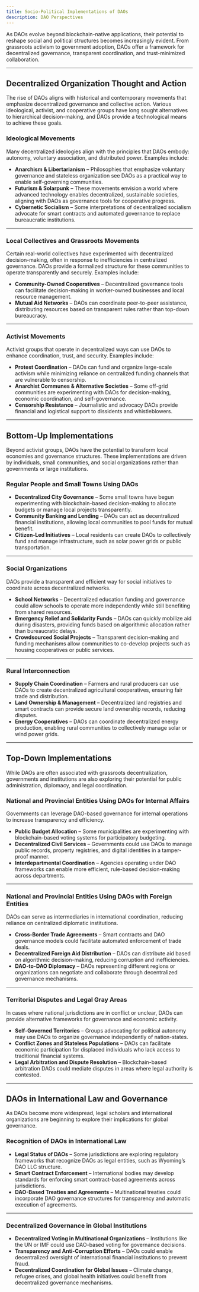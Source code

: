 ```yaml
---
title: Socio-Political Implementations of DAOs
description: DAO Perspectives
---
```


As DAOs evolve beyond blockchain-native applications, their potential to reshape social and political structures becomes increasingly evident. From grassroots activism to government adoption, DAOs offer a framework for decentralized governance, transparent coordination, and trust-minimized collaboration.

---

## Decentralized Organization Thought and Action  

The rise of DAOs aligns with historical and contemporary movements that emphasize decentralized governance and collective action. Various ideological, activist, and cooperative groups have long sought alternatives to hierarchical decision-making, and DAOs provide a technological means to achieve these goals.  

### Ideological Movements  
Many decentralized ideologies align with the principles that DAOs embody: autonomy, voluntary association, and distributed power. Examples include:  
- **Anarchism & Libertarianism** – Philosophies that emphasize voluntary governance and stateless organization see DAOs as a practical way to enable self-governing communities.  
- **Futurism & Solarpunk** – These movements envision a world where advanced technology enables decentralized, sustainable societies, aligning with DAOs as governance tools for cooperative progress.  
- **Cybernetic Socialism** – Some interpretations of decentralized socialism advocate for smart contracts and automated governance to replace bureaucratic institutions.  

---

### Local Collectives and Grassroots Movements  
Certain real-world collectives have experimented with decentralized decision-making, often in response to inefficiencies in centralized governance. DAOs provide a formalized structure for these communities to operate transparently and securely. Examples include:  
- **Community-Owned Cooperatives** – Decentralized governance tools can facilitate decision-making in worker-owned businesses and local resource management.  
- **Mutual Aid Networks** – DAOs can coordinate peer-to-peer assistance, distributing resources based on transparent rules rather than top-down bureaucracy.  

---

### Activist Movements  
Activist groups that operate in decentralized ways can use DAOs to enhance coordination, trust, and security. Examples include:  
- **Protest Coordination** – DAOs can fund and organize large-scale activism while minimizing reliance on centralized funding channels that are vulnerable to censorship.  
- **Anarchist Communes & Alternative Societies** – Some off-grid communities are experimenting with DAOs for decision-making, economic coordination, and self-governance.  
- **Censorship Resistance** – Journalistic and advocacy DAOs provide financial and logistical support to dissidents and whistleblowers.  

---

## Bottom-Up Implementations  

Beyond activist groups, DAOs have the potential to transform local economies and governance structures. These implementations are driven by individuals, small communities, and social organizations rather than governments or large institutions.  

### Regular People and Small Towns Using DAOs  
- **Decentralized City Governance** – Some small towns have begun experimenting with blockchain-based decision-making to allocate budgets or manage local projects transparently.  
- **Community Banking and Lending** – DAOs can act as decentralized financial institutions, allowing local communities to pool funds for mutual benefit.  
- **Citizen-Led Initiatives** – Local residents can create DAOs to collectively fund and manage infrastructure, such as solar power grids or public transportation.  

---

### Social Organizations  
DAOs provide a transparent and efficient way for social initiatives to coordinate across decentralized networks.  
- **School Networks** – Decentralized education funding and governance could allow schools to operate more independently while still benefiting from shared resources.  
- **Emergency Relief and Solidarity Funds** – DAOs can quickly mobilize aid during disasters, providing funds based on algorithmic allocation rather than bureaucratic delays.  
- **Crowdsourced Social Projects** – Transparent decision-making and funding mechanisms allow communities to co-develop projects such as housing cooperatives or public services.  

---

### Rural Interconnection  
- **Supply Chain Coordination** – Farmers and rural producers can use DAOs to create decentralized agricultural cooperatives, ensuring fair trade and distribution.  
- **Land Ownership & Management** – Decentralized land registries and smart contracts can provide secure land ownership records, reducing disputes.  
- **Energy Cooperatives** – DAOs can coordinate decentralized energy production, enabling rural communities to collectively manage solar or wind power grids.  

---

## Top-Down Implementations  

While DAOs are often associated with grassroots decentralization, governments and institutions are also exploring their potential for public administration, diplomacy, and legal coordination.  

### National and Provincial Entities Using DAOs for Internal Affairs  
Governments can leverage DAO-based governance for internal operations to increase transparency and efficiency.  
- **Public Budget Allocation** – Some municipalities are experimenting with blockchain-based voting systems for participatory budgeting.  
- **Decentralized Civil Services** – Governments could use DAOs to manage public records, property registries, and digital identities in a tamper-proof manner.  
- **Interdepartmental Coordination** – Agencies operating under DAO frameworks can enable more efficient, rule-based decision-making across departments.  

---

### National and Provincial Entities Using DAOs with Foreign Entities  
DAOs can serve as intermediaries in international coordination, reducing reliance on centralized diplomatic institutions.  
- **Cross-Border Trade Agreements** – Smart contracts and DAO governance models could facilitate automated enforcement of trade deals.  
- **Decentralized Foreign Aid Distribution** – DAOs can distribute aid based on algorithmic decision-making, reducing corruption and inefficiencies.  
- **DAO-to-DAO Diplomacy** – DAOs representing different regions or organizations can negotiate and collaborate through decentralized governance mechanisms.  

---

### Territorial Disputes and Legal Gray Areas  
In cases where national jurisdictions are in conflict or unclear, DAOs can provide alternative frameworks for governance and economic activity.  
- **Self-Governed Territories** – Groups advocating for political autonomy may use DAOs to organize governance independently of nation-states.  
- **Conflict Zones and Stateless Populations** – DAOs can facilitate economic participation for displaced individuals who lack access to traditional financial systems.  
- **Legal Arbitration and Dispute Resolution** – Blockchain-based arbitration DAOs could mediate disputes in areas where legal authority is contested.  

---

## DAOs in International Law and Governance  

As DAOs become more widespread, legal scholars and international organizations are beginning to explore their implications for global governance.  

### Recognition of DAOs in International Law  
- **Legal Status of DAOs** – Some jurisdictions are exploring regulatory frameworks that recognize DAOs as legal entities, such as Wyoming’s DAO LLC structure.  
- **Smart Contract Enforcement** – International bodies may develop standards for enforcing smart contract-based agreements across jurisdictions.  
- **DAO-Based Treaties and Agreements** – Multinational treaties could incorporate DAO governance structures for transparency and automatic execution of agreements.  

---

### Decentralized Governance in Global Institutions  
- **Decentralized Voting in Multinational Organizations** – Institutions like the UN or IMF could use DAO-based voting for governance decisions.  
- **Transparency and Anti-Corruption Efforts** – DAOs could enable decentralized oversight of international financial institutions to prevent fraud.  
- **Decentralized Coordination for Global Issues** – Climate change, refugee crises, and global health initiatives could benefit from decentralized governance mechanisms.  

